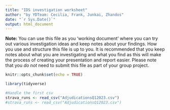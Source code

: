 ```yaml
---
title: "IDS investigation worksheet"
author: "by YDTeam: Cecilia, Frank, Junkai, Zhandos"
date: "`r Sys.Date()`"
output: html_document
---
```


**Note:** You can use this file as you 'working document' where you can try out various investigation ideas and keep notes about your findings. How you use and structure this file is up to you. It is recommended that you keep notes about what you are investigating and what you find as this will make the process of creating your presentation and report easier. Please note that you _do not_ need to submit this file as part of your group project.



```r
knitr::opts_chunk$set(echo = TRUE)
```


```r
library(tidyverse)
```


```r
#Handle the first csv
strava_runs <- read_csv("AdjudicationsQ12023.csv")
#strava_runs <- read_csv("AdjudicationsQ12023.csv")





```


